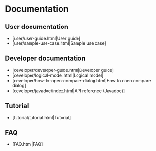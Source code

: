 = Documentation =

== User documentation ==

* [user/user-guide.html|User guide]
* [user/sample-use-case.html|Sample use case]

== Developer documentation ==

* [developer/developer-guide.html|Developer guide]
* [developer/logical-model.html|Logical model]
* [developer/how-to-open-compare-dialog.html|How to open compare dialog]
* [developer/javadoc/index.html|API reference (Javadoc)]

== Tutorial ==

* [tutorial/tutorial.html|Tutorial]

== FAQ ==

* [FAQ.html|FAQ]